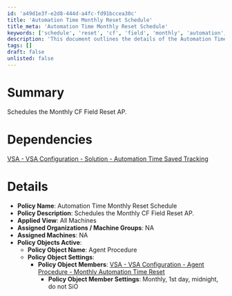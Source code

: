 ```yaml
---
id: 'a49d1e3f-e2d8-444d-a4fc-fd91bccea30c'
title: 'Automation Time Monthly Reset Schedule'
title_meta: 'Automation Time Monthly Reset Schedule'
keywords: ['schedule', 'reset', 'cf', 'field', 'monthly', 'automation', 'policy']
description: 'This document outlines the details of the Automation Time Monthly Reset Schedule, including its dependencies, policy name, description, and active policy objects for managing automation time resets effectively.'
tags: []
draft: false
unlisted: false
---
```

# Summary

Schedules the Monthly CF Field Reset AP.

# Dependencies

[VSA - VSA Configuration - Solution - Automation Time Saved Tracking](https://proval.itglue.com/DOC-5078775-11143659)

# Details

- **Policy Name**: Automation Time Monthly Reset Schedule
- **Policy Description**: Schedules the Monthly CF Field Reset AP.
- **Applied View**: All Machines
- **Assigned Organizations / Machine Groups**: NA
- **Assigned Machines**: NA
- **Policy Objects Active**:
  - **Policy Object Name**: Agent Procedure
  - **Policy Object Settings**:
    - **Policy Object Members**: [VSA - VSA Configuration - Agent Procedure - Monthly Automation Time Reset](https://proval.itglue.com/DOC-5078775-11143679)
      - **Policy Object Member Settings**: Monthly, 1st day, midnight, do not SiO











